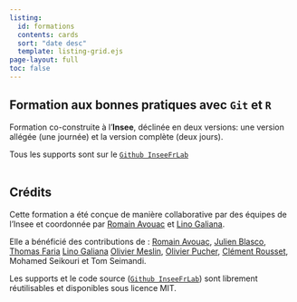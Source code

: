 ```yaml
---
listing:
  id: formations
  contents: cards
  sort: "date desc"
  template: listing-grid.ejs
page-layout: full
toc: false
---
```


## Formation aux bonnes pratiques avec `Git` et `R`

Formation co-construite à l'__Insee__, déclinée en deux versions: une version allégée (une journée) et la version complète (deux jours).

Tous les supports sont sur le [`Github InseeFrLab`](https://github.com/InseeFrLab/formation-bonnes-pratiques-git-R)
<br>
<br>

::: {#formations}
:::


## Crédits

Cette formation a été conçue de manière collaborative par des équipes de 
l'Insee et coordonnée
par [Romain Avouac](https://github.com/avouacr) et [Lino Galiana](https://github.com/linogaliana).

Elle a bénéficié des contributions de : [Romain Avouac](https://github.com/avouacr), 
[Julien Blasco](https://github.com/JulienBlasco),
[Thomas Faria](https://github.com/ThomasFaria)
[Lino Galiana](https://github.com/linogaliana)
[Olivier Meslin](https://github.com/oliviermeslin),
[Olivier Pucher](https://github.com/Evargalo),
[Clément Rousset](https://github.com/clerousset),
Mohamed Seikouri et
Tom Seimandi.

Les supports et le code source ([`Github InseeFrLab`](https://github.com/InseeFrLab/formation-bonnes-pratiques-git-R)) sont librement réutilisables et disponibles sous licence MIT. 

